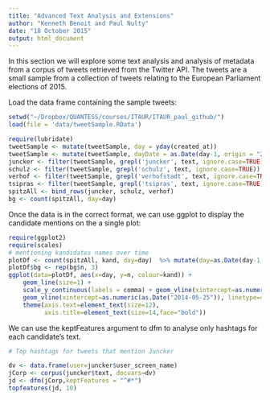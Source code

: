 ```yaml
---
title: "Advanced Text Analysis and Extensions"
author: "Kenneth Benoit and Paul Nulty"
date: "18 October 2015"
output: html_document
---
```


In this section we will explore some text analysis and analysis of metadata from a corpus of tweets retrieved from the Twitter API. The tweets are a small sample from a collection of tweets relating to the European Parliament elections of 2015.

Load the data frame containing the sample tweets:

```r
setwd("~/Dropbox/QUANTESS/courses/ITAUR/ITAUR_paul_github/")
load(file = 'data/tweetSample.RData')
```


```r
require(lubridate)
tweetSample <- mutate(tweetSample, day = yday(created_at))
tweetSample <- mutate(tweetSample, dayDate = as.Date(day-1, origin = "2014-01-01"))
juncker <- filter(tweetSample, grepl('juncker', text, ignore.case=TRUE)) %>% mutate(kand='Juncker')
schulz <- filter(tweetSample, grepl('schulz', text, ignore.case=TRUE))  %>% mutate(kand='Schulz')
verhof <- filter(tweetSample, grepl('verhofstadt', text, ignore.case=TRUE)) %>% mutate(kand='Verhofstadt')
tsipras <- filter(tweetSample, grepl('tsipras', text, ignore.case=TRUE)) %>% mutate(kand='Tsipras')
spitzAll <- bind_rows(juncker, schulz, verhof)
bg <- count(spitzAll, day=day)

```

Once the data is in the correct format, we can use ggplot to display the candidate mentions on the a single plot:

```r
require(ggplot2)
require(scales)
# mentioning kandidates names over time
plotDf <- count(spitzAll, kand, day=day)  %>% mutate(day=as.Date(day-1, origin = "2014-01-01"))
plotDf$bg <- rep(bg$n, 3)
ggplot(data=plotDf, aes(x=day, y=n, colour=kand)) + 
    geom_line(size=1) +
    scale_y_continuous(labels = comma) + geom_vline(xintercept=as.numeric(as.Date("2014-05-15")), linetype=4) +
    geom_vline(xintercept=as.numeric(as.Date("2014-05-25")), linetype=4) +
    theme(axis.text=element_text(size=12),
          axis.title=element_text(size=14,face="bold"))

```


We can use the keptFeatures argument to dfm to analyse only hashtags for each candidate's text.
```r

# Top hashtags for tweets that mention Juncker

dv <- data.frame(user=juncker$user_screen_name)
jCorp <- corpus(juncker$text, docvars=dv)
jd <- dfm(jCorp,keptFeatures = "^#*") 
topfeatures(jd, 10)

```
